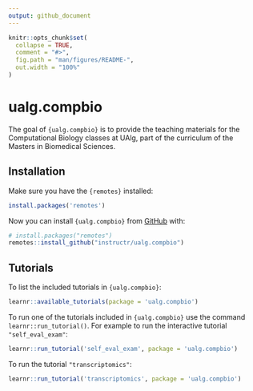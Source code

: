 ```yaml
---
output: github_document
---
```


<!-- README.md is generated from README.Rmd. Please edit that file -->

```r
knitr::opts_chunk$set(
  collapse = TRUE,
  comment = "#>",
  fig.path = "man/figures/README-",
  out.width = "100%"
)
```

# ualg.compbio

<!-- badges: start -->
<!-- badges: end -->

The goal of `{ualg.compbio}` is to provide the teaching materials for the
Computational Biology classes at UAlg, part of the curriculum of the Masters in
Biomedical Sciences.

## Installation

Make sure you have the `{remotes}` installed:

```r
install.packages('remotes')
```

Now you can install `{ualg.compbio}` from [GitHub](https://github.com/) with:

``` r
# install.packages("remotes")
remotes::install_github("instructr/ualg.compbio")
```

## Tutorials

To list the included tutorials in `{ualg.compbio}`:

```r
learnr::available_tutorials(package = 'ualg.compbio')
```

To run one of the tutorials included in `{ualg.compbio}` use the command
`learnr::run_tutorial()`. For example to run the interactive tutorial
`"self_eval_exam"`:

```r
learnr::run_tutorial('self_eval_exam', package = 'ualg.compbio')
```

To run the tutorial `"transcriptomics"`:

```r
learnr::run_tutorial('transcriptomics', package = 'ualg.compbio')
```
